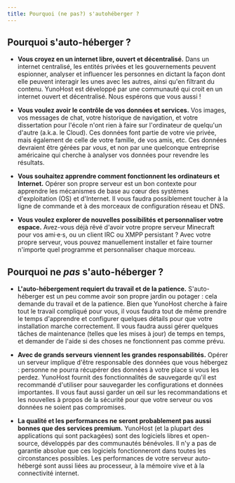 ```yaml
---
title: Pourquoi (ne pas?) s'autohéberger ?
---
```


## Pourquoi s'auto-héberger ?

- **Vous croyez en un internet libre, ouvert et décentralisé.** Dans un internet centralisé, les entités privées et les gouvernements peuvent espionner, analyser et influencer les personnes en dictant la façon dont elle peuvent interagir les unes avec les autres, ainsi qu'en filtrant du contenu. YunoHost est développé par une communauté qui croit en un internet ouvert et décentralisé. Nous espérons que vous aussi !

- **Vous voulez avoir le contrôle de vos données et services.** Vos images, vos messages de chat, votre historique de navigation, et votre dissertation pour l'école n'ont rien à faire sur l'ordinateur de quelqu'un d'autre (a.k.a. le Cloud). Ces données font partie de votre vie privée, mais également de celle de votre famille, de vos amis, etc. Ces données devraient être gérées par *vous*, et non par une quelconque entreprise américaine qui cherche à analyser vos données pour revendre les résultats.

- **Vous souhaitez apprendre comment fonctionnent les ordinateurs et Internet.** Opérer son propre serveur est un bon contexte pour apprendre les mécanismes de base au cœur des systèmes d'exploitation (OS) et d'Internet. Il vous faudra possiblement toucher à la ligne de commande et à des morceaux de configuration réseau et DNS.

- **Vous voulez explorer de nouvelles possibilités et personnaliser votre espace.** Avez-vous déjà rêvé d'avoir votre propre serveur Minecraft pour vos ami·e·s, ou un client IRC ou XMPP persistant ? Avec votre propre serveur, vous pouvez manuellement installer et faire tourner n'importe quel programme et personnaliser chaque morceau.

## Pourquoi ne *pas* s'auto-héberger ?

- **L'auto-hébergement requiert du travail et de la patience.** S'auto-héberger est un peu comme avoir son propre jardin ou potager : cela demande du travail et de la patience. Bien que YunoHost cherche à faire tout le travail compliqué pour vous, il vous faudra tout de même prendre le temps d'apprendre et configurer quelques détails pour que votre installation marche correctement. Il vous faudra aussi gérer quelques tâches de maintenance (telles que les mises à jour) de temps en temps, et demander de l'aide si des choses ne fonctionnent pas comme prévu.

- **Avec de grands serveurs viennent les grandes responsabilités.** Opérer un serveur implique d'être responsable des données que vous hébergez : personne ne pourra récupérer des données à votre place si vous les perdez. YunoHost fournit des fonctionnalités de sauvegarde qu'il est recommandé d'utiliser pour sauvegarder les configurations et données importantes. Il vous faut aussi garder un œil sur les recommandations et les nouvelles à propos de la sécurité pour que votre serveur ou vos données ne soient pas compromises.

- **La qualité et les performances ne seront probablement pas aussi bonnes que des services premium.** YunoHost (et la plupart des applications qui sont packagées) sont des logiciels libres et open-source, développés par des communautés bénévoles. Il n'y a pas de garantie absolue que ces logiciels fonctionneront dans toutes les circonstances possibles. Les performances de votre serveur auto-hébergé sont aussi liées au processeur, à la mémoire vive et à la connectivité internet.
